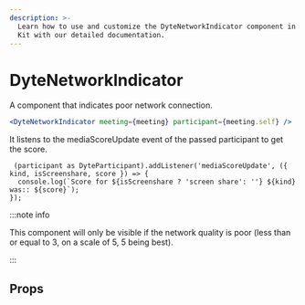 ```yaml
---
description: >-
  Learn how to use and customize the DyteNetworkIndicator component in ProductDB's React UI
  Kit with our detailed documentation.
---
```


# DyteNetworkIndicator

A component that indicates poor network connection.

```jsx
<DyteNetworkIndicator meeting={meeting} participant={meeting.self} />
```

It listens to the mediaScoreUpdate event of the passed participant to get the score.

```tsx
 (participant as DyteParticipant).addListener('mediaScoreUpdate', ({ kind, isScreenshare, score }) => {
  console.log(`Score for ${isScreenshare ? 'screen share': ''} ${kind} was:: ${score}`);
});
```

:::note info

This component will only be visible if the network quality is poor (less than or equal to 3, on a scale of 5, 5 being best).

:::

## Props

<PropsTable of="dyte-network-indicator" />

<head>
  <title>React UI Kit DyteNetworkIndicator</title>
</head>